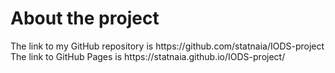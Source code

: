 
# About the project

The link to my GitHub repository is https://github.com/statnaia/IODS-project \
The link to GitHub Pages is https://statnaia.github.io/IODS-project/

